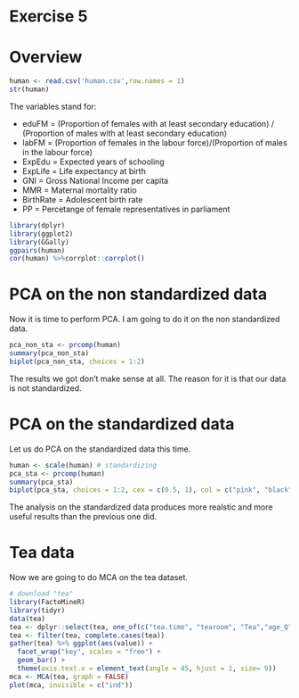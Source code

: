 # Exercise 5

# Overview
```r
human <- read.csv('human.csv',row.names = 1)
str(human)
```
The variables stand for:

- eduFM = (Proportion of females with at least secondary education) / (Proportion of males with at least secondary education)
- labFM = (Proportion of females in the labour force)/(Proportion of males in the labour force)
- ExpEdu = Expected years of schooling 
- ExpLife = Life expectancy at birth
- GNI = Gross National Income per capita
- MMR = Maternal mortality ratio
- BirthRate = Adolescent birth rate
- PP = Percetange of female representatives in parliament

```r
library(dplyr)
library(ggplot2)
library(GGally)
ggpairs(human)
cor(human) %>%corrplot::corrplot()
```

# PCA on the non standardized data
Now it is time to perform PCA. I am going to do it on the non standardized data.
```r
pca_non_sta <- prcomp(human)
summary(pca_non_sta)
biplot(pca_non_sta, choices = 1:2)
```
The results we got don't make sense at all. The reason for it is that our data is not standardized.

# PCA on the standardized data
Let us do PCA on the standardized data this time.
```r
human <- scale(human) # standardizing
pca_sta <- prcomp(human)
summary(pca_sta)
biplot(pca_sta, choices = 1:2, cex = c(0.5, 1), col = c("pink", "black"))
```
The analysis on the standardized data produces more realstic and more useful results than the previous one did.

# Tea data

Now we are going to do MCA on the tea dataset. 
```r
# download "tea"
library(FactoMineR)
library(tidyr)
data(tea)
tea <- dplyr::select(tea, one_of(c("tea.time", "tearoom", "Tea","age_Q", "sex")))
tea <- filter(tea, complete.cases(tea))
gather(tea) %>% ggplot(aes(value)) +
  facet_wrap("key", scales = "free") +
  geom_bar() +
  theme(axis.text.x = element_text(angle = 45, hjust = 1, size= 9))
mca <- MCA(tea, graph = FALSE)
plot(mca, invisible = c("ind"))
```